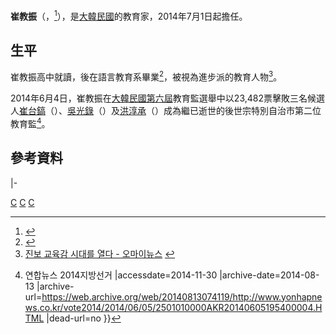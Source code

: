 {{Infobox_President
| name = 崔教振
| original_name = {{lang|ko|최교진}}
| image =
| office = 第2屆{{link-ko|世宗教育廳|세종특별자치시교육청|世宗特別自治市教育監}}
| premier = 
| term_start =2014年7月1日
| term_end =
| predecessor =[[全遇弘|全遇弘]]（代理）
| successor = 
| birth_date = {{birth date and age|1953|11|24}}
| birth_place = {{ROK}}[[忠清南道|忠清南道]][[保寧市|保寧市]]<ref>[http://k.daum.net/qna/item/view.html?sobid=homo&itemid=1081891 Daum 아이템 지식] {{webarchive|url=https://web.archive.org/web/20141218154117/http://k.daum.net/qna/item/view.html?sobid=homo&itemid=1081891 |date=2014-12-18 }}</ref>
| native_place = 
| spouse = 
| marriage_date =
| children = 
| bothers = 
| religion = 
| party =
}}

'''崔教振'''（{{朝|諺=최교진}}，{{bd|1953年|11月24日|||catIdx=C崔教振}}<ref>{{Cite web |url=http://www.kookje.co.kr/news2011/special_m/e64/profile.htm?gubun=e&s=8&n=0 |title=선택! 6·4 |access-date=2014-11-30 |archive-date=2019-09-18 |archive-url=https://web.archive.org/web/20190918122956/http://www.kookje.co.kr/news2011/special_m/e64/profile.htm?gubun=e&s=8&n=0 |dead-url=no }}</ref>），是[[大韓民國|大韓民國]]的教育家，2014年7月1日起擔任{{link-ko|世宗教育廳|세종특별자치시교육청|世宗特別自治市教育監}}。

==生平==
崔教振高中就讀{{link-ko|京東高等學校|경동고등학교}}，後在{{link-ko|公州大學|공주대학교|公州師範大學}}語言教育系畢業<ref name="inf">{{Cite web |url=http://www.veritas-a.com/news/articlePrint.html?idxno=22618 |title=베리타스알파 |access-date=2014-11-30 |archive-date=2019-01-26 |archive-url=https://web.archive.org/web/20190126001058/http://www.veritas-a.com/news/articlePrint.html?idxno=22618 |dead-url=no }}</ref>，被視為進步派的教育人物<ref>[http://www.ohmynews.com/NWS_Web/View/at_pg.aspx?CNTN_CD=A0002000047 진보 교육감 시대를 열다 - 오마이뉴스] {{webarchive|url=https://web.archive.org/web/20141110164749/http://www.ohmynews.com/NWS_Web/View/at_pg.aspx?CNTN_CD=A0002000047 |date=2014-11-10 }}</ref>。

2014年6月4日，崔教振在[[大韓民國第六屆地方選舉|大韓民國第六屆]]教育監選舉中以23,482票擊敗三名候選人[[崔台鎬|崔台鎬]]（{{lang-ko|최태호}}）、[[吳光錄|吳光錄]]（{{lang-ko|오광록}}）及[[洪淳承|洪淳承]]（{{lang-ko|홍순승}}）成為繼已逝世的{{link-ko|申丁均|신정균 (1949년)}}後世宗特別自治市第二位教育監<ref>{{Cite web |url=http://www.yonhapnews.co.kr/vote2014/2014/06/05/2501010000AKR20140605195400004.HTML |title=지역별뉴스(서울) {{!}} 연합뉴스 2014지방선거 |accessdate=2014-11-30 |archive-date=2014-08-13 |archive-url=https://web.archive.org/web/20140813074119/http://www.yonhapnews.co.kr/vote2014/2014/06/05/2501010000AKR20140605195400004.HTML |dead-url=no }}</ref>。

==參考資料==
{{reflist}}

{{start box}}
{{s-gov}}
|-
{{s-before|[[全遇弘|全遇弘]]|代理}}
{{s-title|{{link-ko|世宗教育廳|세종특별자치시교육청|世宗特別自治市教育監}}|2014年7月1日－}}
{{s-inc}}
{{end box}}

{{韓國一級行政區首長}}

[[Category:韩国教育家|C]]
[[Category:忠清南道出身人物|C]]
[[Category:崔姓|C]]